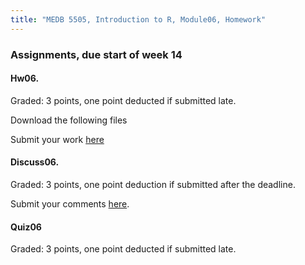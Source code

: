 ```yaml
---
title: "MEDB 5505, Introduction to R, Module06, Homework"
---
```


### Assignments, due start of week 14

#### Hw06. 

Graded: 3 points, one point deducted if submitted late.

Download the following files

Submit your work [here]()

#### Discuss06. 

Graded: 3 points, one point deduction if submitted after the deadline.

Submit your comments [here]().

#### Quiz06

Graded: 3 points, one point deducted if submitted late.

